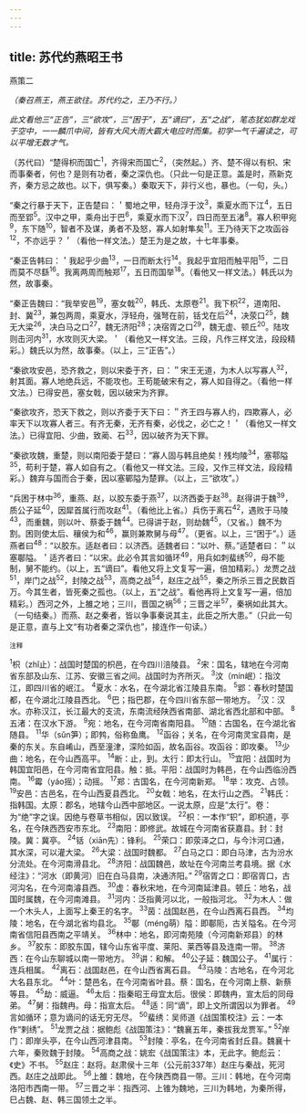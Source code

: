 ```yaml
---
---
---
```

title: 苏代约燕昭王书
---



燕策二

*（秦召燕王，燕王欲往。苏代约之，王乃不行。）*

*此文看他三“正告”，三“欲攻”，三“困于”，五“谪曰”，五“之战”，笔态犹如群龙戏于空中，一一麟爪中间，皆有大风大雨大霸大电应时而集。初学一气千遍读之，可以平增无数才气。*

（苏代曰）“楚得枳而国亡<sup>1</sup>，齐得宋而国亡<sup>2</sup>，（突然起。）齐、楚不得以有枳、宋而事秦者，何也？是则有功者，秦之深仇也。（只此一句是正意。盖是时，燕新克齐，秦方忌之故也。以下，俱写秦。）秦取天下，非行义也，暴也。（一句，头。）

“秦之行暴于天下，正告楚曰：＇蜀地之甲，轻舟浮于汶<sup>3</sup>，乘夏水而下江<sup>4</sup>，五日而至郢<sup>5</sup>。汉中之甲，乘舟出于巴<sup>6</sup>，乘夏水而下汉<sup>7</sup>，四日而至五渚<sup>8</sup>。寡人积甲宛<sup>9</sup>，东下随<sup>10</sup>，智者不及谋，勇者不及怒，寡人如射隼矣<sup>11</sup>。王乃待天下之攻函谷<sup>12</sup>，不亦远乎？＇（看他一样文法。）楚王为是之故，十七年事秦。

“秦正告韩曰：＇我起乎少曲<sup>13</sup>，一日而断太行<sup>14</sup>。我起乎宜阳而触平阳<sup>15</sup>，二日而莫不尽繇<sup>16</sup>。我离两周而触郑<sup>17</sup>，五日而国举<sup>18</sup>。（看他又一样文法。）韩氏以为然，故事秦。

“秦正告魏曰：“我举安邑<sup>19</sup>，塞女戟<sup>20</sup>，韩氏、太原卷<sup>21</sup>。我下枳<sup>22</sup>，道南阳、封、冀<sup>23</sup>，兼包两周，乘夏水，浮轻舟，强弩在前，铦戈在后<sup>24</sup>，决荥口<sup>25</sup>，魏无大梁<sup>26</sup>，决白马之口<sup>27</sup>，魏无济阳<sup>28</sup>；决宿胥之口<sup>29</sup>，魏无虚、顿丘<sup>20</sup>。陆攻则击河内<sup>31</sup>，水攻则灭大梁。＇（看他又一样文法。三段，凡作三样文法，段段精彩。）魏氏以为然，故事秦。（以上，三“正告”。）

“秦欲攻安邑，恐齐救之，则以宋委于齐，曰：＂宋王无道，为木人以写寡人<sup>32</sup>，射其面。寡人地绝兵远，不能攻也。王苟能破宋有之，寡人如自得之。（看他一样文法。）已得安邑，塞女戟，因以破宋为齐罪。

“秦欲攻齐，恐天下救之，则以齐委于天下曰：＂齐王四与寡人约，四欺寡人，必率天下以攻寡人者三。有齐无秦，无齐有秦，必伐之，必亡之！＇（看他又一样文法。）已得宜阳、少曲，致蔺、石<sup>33</sup>，因以破齐为天下罪。

“秦欲攻魏，重楚，则以南阳委于楚曰：“寡人固与韩且绝矣！残均陵<sup>34</sup>，塞鄠隘<sup>35</sup>，苟利于楚，寡人如自有之。（看他又一样文法。三段，又作三样文法，段段精彩。）魏弃与国而合于秦，因以塞鄲隘为楚罪。（以上，三“欲攻”。）

“兵困于林中<sup>36</sup>，重燕、赵，以胶东委于燕<sup>37</sup>，以济西委于赵<sup>38</sup>。赵得讲于魏<sup>39</sup>，质公子延<sup>40</sup>，因犀首属行而攻赵<sup>41</sup>。（看他比上省。）兵伤于离石<sup>42</sup>，遇败于马陵<sup>43</sup>，而重魏，则以叶、蔡委于魏<sup>44</sup>。已得讲于赵，则劫魏<sup>45</sup>，（又省。）魏不为割。困则使太后、穰侯为和<sup>46</sup>，赢则兼欺舅与母<sup>47</sup>。（更省。以上，三“困于”。）适燕者曰<sup>48</sup>：“以胶东。适赵者曰：以济西。适魏者曰：“以叶、蔡。”适楚者曰：＂以塞鄳隘。＇适齐者曰：“以宋。此必令其言如循环<sup>49</sup>，用兵如刺蜚绣<sup>50</sup>，母不能制，舅不能约。（以上，五“谪曰”。看他又将上文复写一遍，倍加精彩。）龙贾之战<sup>51</sup>，岸门之战<sup>52</sup>，封陵之战<sup>53</sup>，高商之战<sup>54</sup>，赵庄之战<sup>55</sup>，秦之所杀三晋之民数百万。今其生者，皆死秦之孤也。（以上，五“之战”。看他再将上文复写一遍，倍加精彩。）西河之外，上雒之地；三川，晋国之祸<sup>56</sup>；三晋之半<sup>57</sup>，秦祸如此其大。（一句结秦。）而燕、赵之秦者，皆以争事秦说其主，此臣之所大患。”（只此一句是正意，直与上文“有功者秦之深仇也”，接连作一句读。）

<sup>注释</sup>

<sup>1</sup>枳（zhǐ止）：战国时楚国的枳邑，在今四川涪陵县。
<sup>2</sup>宋：国名，辖地在今河南省东部及山东、江苏、安徽三省之间。战国时为齐所灭。
<sup>3</sup>汶（mín岷）：指汶江，即四川省的岷江。
<sup>4</sup>夏水：水名，在今湖北省江陵县东南。
<sup>5</sup>郢：春秋时楚国都，在今湖北江陵县西北。
<sup>6</sup>巴；指巴郡，在今四川省东部一带地方。
<sup>7</sup>汉：汉水。亦称汉江，长江最大的支流，东南流经陕西省南部、湖北省西北部和中部。
<sup>8</sup>五渚：在汉水下游。
<sup>9</sup>宛：地名，在今河南省南阳县。
<sup>10</sup>随：古国名，在今湖北省随县。
<sup>11</sup>华（sǔn笋）；即鹁，俗称鱼鹰。
<sup>12</sup>函谷；关名，在今河南灵宝县南，是秦的东关。东自崤山，西至潼津，深险如函，故名函谷。攻函谷：即攻秦。
<sup>13</sup>少曲：地名，在今山西高平。
<sup>14</sup>断：止，到。太行：即太行山。
<sup>15</sup>宜阳：战国时为韩国宜阳邑，在今河南省宜阳县。触：抵。平阳：战国时为韩邑，在今山西临汾西南。
<sup>16</sup>霉（yáo摇）；动摇。
<sup>17</sup>郑：古国名，在今河南新郑。
<sup>18</sup>举：攻克、占领。
<sup>19</sup>安邑：古邑名，在今山西夏县西北。
<sup>20</sup>女戟：地名，在太行山之西。
<sup>21</sup>韩氏：指韩国。太原：郡名，地辖今山西中部地区。一说太原，应是“太行”。卷：为“绝”字之误。因绝与卷草书相似，因以致误。
<sup>22</sup>枳：一本作“轵”，即枳道，亭名，在今陕西西安市东北。
<sup>23</sup>南阳：即修武。故城在今河南省获嘉县。封：封陵。冀：冀亭。
<sup>24</sup>铦（xiān先）：锋利。
<sup>25</sup>荣口：即荥泽之口，与今汴河口通，其水深，可以灌大梁。
<sup>26</sup>大梁：战国时魏都。
<sup>27</sup>白马之口：即白马津，古为汾水分流处。在今河南滑县北。
<sup>28</sup>济阳：战国魏邑，故址在今河南兰考县境。据《水经注》：“河水（即黄河）旧在白马县南，决通济阳。”
<sup>29</sup>宿胥之口：即宿胥口，古河沟名，在今河南濬县西。
<sup>30</sup>虚：春秋宋地，在今河南延津县。顿丘：地名，战国时属魏，在今河南滩县。
<sup>31</sup>河内：泛指黄河以北，一般指河北。
<sup>32</sup>为木人：做一个木头人，上面写上秦王的名字。
<sup>33</sup>茵：战国赵邑，在今山西离石县西。
<sup>34</sup>均陵：地名，在今湖北省均县北。
<sup>35</sup>鄳（méng萌）隘：即鄳阨，古关隘名。在今河南省信阳县西南之平靖关。
<sup>36</sup>林中：地名，即河南苑陵（今河南新郑县）的林乡。
<sup>37</sup>胶东：即胶东国，辖今山东省平度、莱阳、莱西等县及连南一带。
<sup>38</sup>济西：在今山东聊城以南一带地方。
<sup>39</sup>讲：和解。
<sup>40</sup>公子延：魏国公子。
<sup>41</sup>属行：连兵相属。
<sup>42</sup>离石：战国赵邑，在今山西省离石县。
<sup>43</sup>马陵：古地名，在今河北大名县东北。
<sup>44</sup>叶：楚邑名，在今河南省叶县。蔡：国名，在今河南上蔡、新蔡等县。
<sup>45</sup>劫：威逼。
<sup>46</sup>太后：指秦昭王母宜太后。很侯：即魏冉，宣太后的同母弟。
<sup>47</sup>舅：指魏冉。母：指宣太后。
<sup>48</sup>适：同“谪”，即上文所谓因以为罪者。
<sup>49</sup>言如循环；意为谪问的话无穷无尽。
<sup>50</sup>蜚绣：吴师道《战国策校注》云：一本作“剌绣”。
<sup>51</sup>龙贾之战：据鲍彪《战国策注》：“魏襄五年，秦拔我龙贾军。”
<sup>52</sup>岸门：即岸头亭，在今山西河津县南。
<sup>53</sup>封陵：亭名，在今河南省封丘县。魏襄十六年，秦败魏于封陵。
<sup>54</sup>高商之战：姚宏《战国策注》本，无此字。鲍彪云：《史》不书。
<sup>55</sup>赵庄：赵将。赵肃侯十三年（公元前337年）赵庄与秦战，死河西。赵庄之战即此。
<sup>56</sup>上雒：魏地，在今陕西商县一带。三川：韩地，在今河南洛阳市西南一带。
<sup>57</sup>三晋之半：指西河、上锥为魏地，三川为韩地，为秦所得，巳占魏、赵、韩三国领土之半。